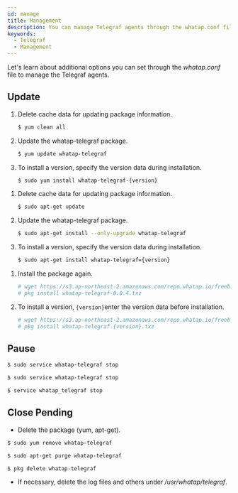 ```yaml
---
id: manage
title: Management
description: You can manage Telegraf agents through the whatap.conf file.
keywords:
  - Telegraf
  - Management
---
```



Let's learn about additional options you can set through the *whatap.conf* file to manage the Telegraf agents.

## Update

<Tabs>
<TabItem value="rc" label="Red Hat/CentOS">

1. Delete cache data for updating package information.

   ```bash title=SH
   $ yum clean all
   ```

2. Update the whatap-telegraf package.

   ```bash title=SH
   $ yum update whatap-telegraf
   ```

3. To install a version, specify the version data during installation.

   ```bash title=SH
   $ sudo yum install whatap-telegraf-{version}
   ```

</TabItem>
<TabItem value="du" label="Debian/Ubuntu">

1. Delete cache data for updating package information.

   ```bash title=SH
   $ sudo apt-get update
   ```

2. Update the whatap-telegraf package.

   ```bash title=SH
   $ sudo apt-get install --only-upgrade whatap-telegraf
   ```

3. To install a version, specify the version data during installation.

   ```bash title=SH
   $ sudo apt-get install whatap-telegraf={version}
   ```

</TabItem>
<TabItem value="fb" label="FreeBSD">

1. Install the package again.

   ```bash title='SH'
   # wget https://s3.ap-northeast-2.amazonaws.com/repo.whatap.io/freebsd/10/whatap-telegraf-0.0.4.txz
   # pkg install whatap-telegraf-0.0.4.txz
   ```

2. To install a version, `{version}`enter the version data before installation.

   ```bash title='SH'
   # wget https://s3.ap-northeast-2.amazonaws.com/repo.whatap.io/freebsd/10/whatap-telegraf-{version}.txz
   # pkg install whatap-telegraf-{version}.txz
   ```

</TabItem>
</Tabs>

## Pause

<Tabs>
<TabItem value="rc" label="Red Hat/CentOS">

```bash title='SH'
$ sudo service whatap-telegraf stop
```

</TabItem>
<TabItem value="du" label="Debian/Ubuntu">

```bash title='SH'
$ sudo service whatap-telegraf stop
```

</TabItem>
<TabItem value="fb" label="FreeBSD">

```bash title='SH'
$ service whatap_telegraf stop
```

</TabItem>
</Tabs>

## Close Pending

- Delete the package (yum, apt-get). 

<Tabs>
  <TabItem value="rc" label="Red Hat/CentOS">

  ```bash title='SH'
  $ sudo yum remove whatap-telegraf
  ```

</TabItem>
  <TabItem value="du" label="Debian/Ubuntu">

  ```bash title='SH'
  $ sudo apt-get purge whatap-telegraf
  ```

</TabItem>
  <TabItem value="fb" label="FreeBSD">

  ```bash title='SH'
  $ pkg delete whatap-telegraf
  ```

</TabItem>
  </Tabs>

- If necessary, delete the log files and others under _/usr/whatap/telegraf_.
